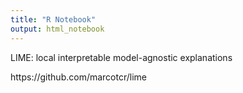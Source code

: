 ```yaml
---
title: "R Notebook"
output: html_notebook
---
```



LIME:  local interpretable model-agnostic explanations

https://github.com/marcotcr/lime

